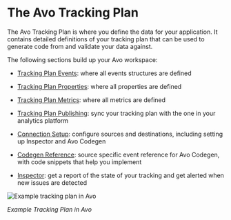 # The Avo Tracking Plan

The Avo Tracking Plan is where you define the data for your application. It contains
detailed definitions of your tracking plan that can be used to generate
code from and validate your data against.

The following sections build up your Avo workspace:

- [Tracking Plan Events](/workspace/tracking-plan/events): where all events structures are defined

- [Tracking Plan Properties](/workspace/tracking-plan/properties): where all properties are defined

- [Tracking Plan Metrics](/workspace/tracking-plan/metrics): where all metrics are defined

- [Tracking Plan Publishing](/workspace/tracking-plan/publishing): sync your tracking plan with the one in your analytics platform

- [Connection Setup](/workspace/connections): configure sources and destinations, including setting up Inspector and Avo Codegen

- [Codegen Reference](/workspace/implement): source specific event reference for Avo Codegen, with code snippets that help
  you implement

- [Inspector](/workspace/inspector): get a report of the state of your tracking and get alerted when new issues are
  detected

![Example tracking plan in Avo](/docs/images/workspace/nav-tracking-plan.png)

_Example Tracking Plan in Avo_
